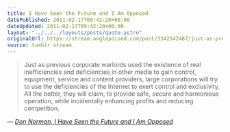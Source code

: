```yaml
---
title: I Have Seen the Future and I Am Opposed
datePublished: 2011-02-17T09:42:20+00:00
dateUpdated: 2011-02-17T09:42:20+00:00
layout: "../../../layouts/posts/quote.astro"
originalUrl: https://stream.anglepoised.com/post/3342542467/just-as-previous-corporate-warlords-used-the
source: tumblr stream
---
```


> Just as previous corporate warlords used the existence of real inefficiencies and deficiencies in other media to gain control, equipment, service and content providers, large corporations will try to use the deficiencies of the Internet to exert control and exclusivity. All the better, they will claim, to provide safe, secure and harmonious operation, while incidentally enhancing profits and reducing competition.

— <cite>[Don Norman, _I Have Seen the Future and I Am Opposed_](https://www.core77.com/posts/18532/i-have-seen-the-future-and-i-am-opposed-18532)</cite>
